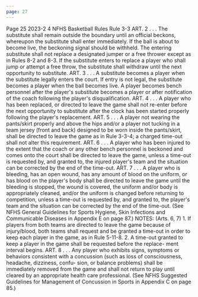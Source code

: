 ```yaml
---
page: 27
---
```


Page 25 2023-2 4 NFHS Basketball Rules Rule 3-3 ART. 2 . . . The substitute shall remain outside the boundary until an official beckons, whereupon the substitute shall enter immediately. If the ball is about to become live, the beckoning signal should be withheld. The entering substitute shall not replace a designated jumper or a free thrower except as in Rules 8-2 and 8-3. If the substitute enters to replace a player who shall jump or attempt a free throw, the substitute shall withdraw until the next opportunity to substitute. ART. 3 . . . A substitute becomes a player when the substitute legally enters the court. If entry is not legal, the substitute becomes a player when the ball becomes live. A player becomes bench personnel after the player's substitute becomes a player or after notification of the coach following the player's disqualification. ART. 4 . . . A player who has been replaced, or directed to leave the game shall not re-enter before the next opportunity to substitute after the clock has been started properly following the player's replacement. ART. 5 . . . A player not wearing the pants/skirt properly and above the hips and/or a player not tucking in a team jersey (front and back) designed to be worn inside the pants/skirt, shall be directed to leave the game as in Rule 3-3-4; a charged time-out shall not alter this requirement. ART. 6 . . . A player who has been injured to the extent that the coach or any other bench personnel is beckoned and comes onto the court shall be directed to leave the game, unless a time-out is requested by, and granted to, the injured player's team and the situation can be corrected by the end of the time-out. ART. 7 . . . A player who is bleeding, has an open wound, has any amount of blood on the uniform, or has blood on the player's body shall be directed to leave the game until the bleeding is stopped, the wound is covered, the uniform and/or body is appropriately cleaned, and/or the uniform is changed before returning to competition, unless a time-out is requested by, and granted to, the player's team and the situation can be corrected by the end of the time-out. (See NFHS General Guidelines for Sports Hygiene, Skin Infections and Communicable Diseases in Appendix E on page 87.) NOTES: (Arts. 6, 7) 1. If players from both teams are directed to leave the game because of injury/blood, both teams shall request and be granted a time-out in order to keep each player in the game, as in Rule 5-11-8. 2. A time-out granted to keep a player in the game shall be requested before the replace- ment interval begins. ART. 8 . . . Any player who exhibits signs, symptoms or behaviors consistent with a concussion (such as loss of consciousness, headache, dizziness, confu- sion, or balance problems) shall be immediately removed from the game and shall not return to play until cleared by an appropriate health care professional. (See NFHS Suggested Guidelines for Management of Concussion in Sports in Appendix C on page 85.)